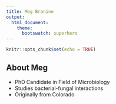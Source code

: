 ```yaml
---
title: Meg Branine
output: 
  html_document:
    theme:
      bootswatch: superhero
---
```


```r
knitr::opts_chunk$set(echo = TRUE)
```

## About Meg

* PhD Candidate in Field of Microbiology
* Studies bacterial-fungal interactions
* Originally from Colorado


